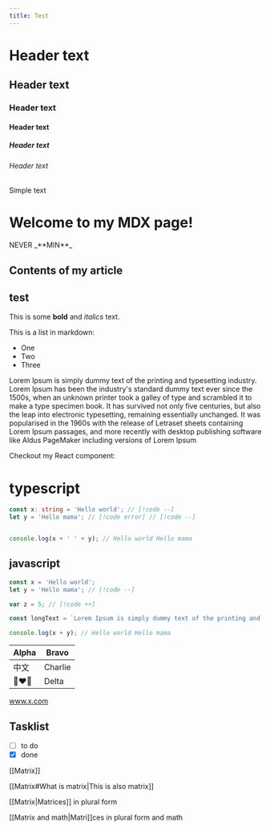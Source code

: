 ```yaml
---
title: Test
---
```


# Header text
## Header text
### Header text
#### Header text
##### Header text
###### Header text
Simple text

# Welcome to my MDX page!
<p className={'opop'}>NEVER _**MIN**_</p>

## Contents of my article

## test

This is some **bold** and _italics_ text.

This is a list in markdown:

+ One
+ Two
+ Three

Lorem Ipsum is simply dummy text of the printing and typesetting industry. Lorem Ipsum has been the industry's standard dummy text ever since the 1500s, when an unknown printer took a galley of type and scrambled it to make a type specimen book. It has survived not only five centuries, but also the leap into electronic typesetting, remaining essentially unchanged. It was popularised in the 1960s with the release of Letraset sheets containing Lorem Ipsum passages, and more recently with desktop publishing software like Aldus PageMaker including versions of Lorem Ipsum

Checkout my React component:

# typescript

```ts /Hello/1,2
const x: string = 'Hello world'; // [!code --]
let y = 'Hello mama'; // [!code error] // [!code --]


console.log(x + ' ' + y); // Hello world Hello mama
```

## javascript

```js showLineNumbers{97} {1}
const x = 'Hello world';
let y = 'Hello mama'; // [!code --]

var z = 5; // [!code ++]

const longText = `Lorem Ipsum is simply dummy text of the printing and typesetting industry. Lorem Ipsum has been the industry's standard dummy text ever since the 1500s, when an unknown printer took a galley of type and scrambled it to make a type specimen book. It has survived not only five centuries, but also the leap into electronic typesetting, remaining essentially unchanged. It was popularised in the 1960s with the release of Letraset sheets containing Lorem Ipsum passages, and more recently with desktop publishing software like Aldus PageMaker including versions of Lorem Ipsum`

console.log(x + y); // Hello world Hello mama
```

| Alpha    | Bravo   |
|----------|---------|
| 中文       | Charlie |
| 👩‍❤️‍👩 | Delta   |


www.x.com

## Tasklist

* [ ] to do
* [x] done

[[Matrix]]

[[Matrix#What is matrix|This is also matrix]]

[[Matrix|Matrices]] in plural form

[[Matrix and math|Matri]]ces in plural form and math